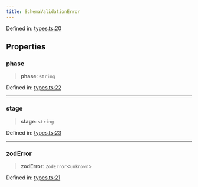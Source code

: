 ```yaml
---
title: SchemaValidationError
---
```


Defined in: [types.ts:20](https://github.com/LIT-Protocol/Vincent/blob/59bbcc58961d006596c8c80671cc1200f69f2946/packages/libs/ability-sdk/src/lib/types.ts#L20)

## Properties

### phase

> **phase**: `string`

Defined in: [types.ts:22](https://github.com/LIT-Protocol/Vincent/blob/59bbcc58961d006596c8c80671cc1200f69f2946/packages/libs/ability-sdk/src/lib/types.ts#L22)

***

### stage

> **stage**: `string`

Defined in: [types.ts:23](https://github.com/LIT-Protocol/Vincent/blob/59bbcc58961d006596c8c80671cc1200f69f2946/packages/libs/ability-sdk/src/lib/types.ts#L23)

***

### zodError

> **zodError**: `ZodError`\<`unknown`\>

Defined in: [types.ts:21](https://github.com/LIT-Protocol/Vincent/blob/59bbcc58961d006596c8c80671cc1200f69f2946/packages/libs/ability-sdk/src/lib/types.ts#L21)

